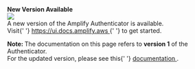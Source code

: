 <Callout warning={true}>
  <b>New Version Available</b>
  <br />
  <a href="https://www.npmjs.com/package/@aws-amplify/ui">
    <img src="https://img.shields.io/badge/npm-blue.svg" />
  </a>
  <br />
  A new version of the Amplify Authenticator is available.
  <br />
  Visit{' '}
  <a href="https://ui.docs.amplify.aws/components/authenticator">
    https://ui.docs.amplify.aws
  </a>{' '}
  to get started.
  <p>
    <b>Note: </b>The documentation on this page refers to <b>version 1</b> of
    the Authenticator.
    <br />
    For the updated version, please see this{' '}
    <a href="https://ui.docs.amplify.aws/components/authenticator">
      documentation
    </a>
    .
  </p>
</Callout>
